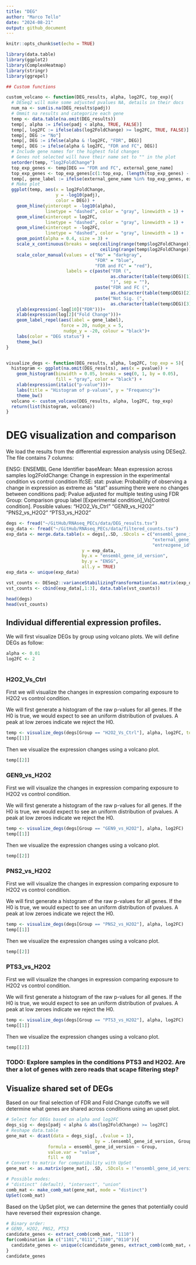 ```yaml
---
title: "DEG"
author: "Marco Tello"
date: "2024-08-21"
output: github_document
---
```


```r
knitr::opts_chunk$set(echo = TRUE)

library(data.table)
library(ggplot2)
library(ComplexHeatmap)
library(stringr)
library(ggrepel)

## Custom functions

custom_volcano <- function(DEG_results, alpha, log2FC, top_exp){
  # DESeq2 will make some adjusted pvalues NA, details in their docs
  num_na <- sum(is.na(DEG_results$padj))
  # Ommit na results and categorize each gene
  temp <- data.table(na.omit(DEG_results))
  temp[, alpha := ifelse(padj < alpha, TRUE, FALSE)]
  temp[, log2FC := ifelse(abs(log2FoldChange) >= log2FC, TRUE, FALSE)]
  temp[, DEG := "No"]
  temp[, DEG := ifelse(alpha & !log2FC, "FDR", DEG)]
  temp[, DEG := ifelse(alpha & log2FC, "FDR and FC", DEG)]
  # Include gene names for the highest fold changes
  # Genes not selected will have their name set to "" in the plot
  setorder(temp, "log2FoldChange")
  top_exp_genes <- temp[DEG == "FDR and FC", external_gene_name]
  top_exp_genes <- top_exp_genes[c(1:top_exp, (length(top_exp_genes) - top_exp -1):length(top_exp_genes))]
  temp[, gene_label := ifelse(external_gene_name %in% top_exp_genes, external_gene_name, "")]
  # Make plot
  ggplot(temp, aes(x = log2FoldChange, 
                   y = -log10(padj), 
                   color = DEG)) +
    geom_hline(yintercept = -log10(alpha), 
               linetype = "dashed", color = "gray", linewidth = 1) +
    geom_vline(xintercept = log2FC, 
               linetype = "dashed", color = "gray", linewidth = 1) +
    geom_vline(xintercept = -log2FC, 
               linetype = "dashed", color = "gray", linewidth = 1) +
    geom_point(alpha = 0.4, size = 3) +
    scale_x_continuous(breaks = seq(ceiling(range(temp$log2FoldChange))[1],
                                    ceiling(range(temp$log2FoldChange))[2])) +
    scale_color_manual(values = c("No" = "darkgray", 
                                  "FDR" = "blue", 
                                  "FDR and FC" = "red"), 
                       labels = c(paste("FDR (", 
                                        as.character(table(temp$DEG)[1]), 
                                        ")", sep = ""), 
                                  paste("FDR and FC (",
                                        as.character(table(temp$DEG)[2]),")", sep = ""),
                                  paste("Not Sig. (", 
                                        as.character(table(temp$DEG)[3] + num_na), ")", sep = ""))) +
    ylab(expression(-log[10]("FDR")))+
    xlab(expression(log[2]("Fold Change")))+
    geom_label_repel(aes(label = gene_label),
                     force = 20, nudge_x = 5, 
                      nudge_y = -20, colour = "black")+
    labs(color = "DEG status") +
    theme_bw()
}


visualize_degs <- function(DEG_results, alpha, log2FC, top_exp = 5){
  histogram <- ggplot(na.omit(DEG_results), aes(x = pvalue)) + 
    geom_histogram(binwidth = 0.05, breaks = seq(0, 1, by = 0.05), 
                   fill = "gray", color = "black") + 
    xlab(expression(italic("p-value")))+
    labs(title = "Histogram of p-values", y = "Frequency")+
    theme_bw()
  volcano <- custom_volcano(DEG_results, alpha, log2FC, top_exp)
  return(list(histogram, volcano))
}

```

# DEG visualization and comparison

We load the results from the differential expression analysis using DESeq2. The file contains 7 columns:

ENSG: ENSEMBL Gene Identifier
baseMean: Mean expression across samples
log2FoldChange: Change in expression in the experimental condition vs control condition
lfcSE:
stat: 
pvalue: Probability of observing a change in expression as extreme as "stat" assuming there were no changes between conditions
padj: Pvalue adjusted for multiple testing using FDR
Group: Comparison group label [Experimental condition]_Vs[Control condition]. Possible values: "H2O2_Vs_Ctrl" "GEN9_vs_H2O2" "PNS2_vs_H2O2" "PTS3_vs_H2O2"


```r
degs <- fread("~/GitHub/RNAseq_PECs/data/DEG_results.tsv")
exp_data <- fread("~/GitHub/RNAseq_PECs/data/filtered_counts.tsv")
exp_data <- merge.data.table(x = degs[,.SD, .SDcols = c("ensembl_gene_id_version", 
                                                        "external_gene_name",
                                                        "entrezgene_id")], 
                             y = exp_data, 
                             by.x = "ensembl_gene_id_version", 
                             by.y = "ENSG", 
                             all.y = TRUE)
exp_data <- unique(exp_data)

vst_counts <- DESeq2::varianceStabilizingTransformation(as.matrix(exp_data[, 4:ncol(exp_data)]))
vst_counts <- cbind(exp_data[,1:3], data.table(vst_counts))

head(degs)
head(vst_counts)

```

## Individual differential expression profiles.

We will first visualize DEGs by group using volcano plots. We will define DEGs as follow:

```r
alpha <- 0.01
log2FC <- 2
  
```



### H2O2_Vs_Ctrl

First we will visualize the changes in expression comparing exposure to H2O2 vs control condition.

We will first generate a histogram of the raw p-values for all genes. If the H0 is true, we would expect to see an uniform distribution of pvalues. A peak at low zeroes indicate we reject the H0.

```r
temp <- visualize_degs(degs[Group == "H2O2_Vs_Ctrl"], alpha, log2FC, top_exp = 5)
temp[[1]]
```
Then we visualize the expression changes using a volcano plot.

```r
temp[[2]]
```


### GEN9_vs_H2O2

First we will visualize the changes in expression comparing exposure to H2O2 vs control condition.

We will first generate a histogram of the raw p-values for all genes. If the H0 is true, we would expect to see an uniform distribution of pvalues. A peak at low zeroes indicate we reject the H0.

```r
temp <- visualize_degs(degs[Group == "GEN9_vs_H2O2"], alpha, log2FC)
temp[[1]]
```
Then we visualize the expression changes using a volcano plot.

```r
temp[[2]]
```


### PNS2_vs_H2O2

First we will visualize the changes in expression comparing exposure to H2O2 vs control condition.

We will first generate a histogram of the raw p-values for all genes. If the H0 is true, we would expect to see an uniform distribution of pvalues. A peak at low zeroes indicate we reject the H0.

```r
temp <- visualize_degs(degs[Group == "PNS2_vs_H2O2"], alpha, log2FC)
temp[[1]]
```
Then we visualize the expression changes using a volcano plot.

```r
temp[[2]]
```


### PTS3_vs_H2O2

First we will visualize the changes in expression comparing exposure to H2O2 vs control condition.

We will first generate a histogram of the raw p-values for all genes. If the H0 is true, we would expect to see an uniform distribution of pvalues. A peak at low zeroes indicate we reject the H0.

```r
temp <- visualize_degs(degs[Group == "PTS3_vs_H2O2"], alpha, log2FC)
temp[[1]]
```
Then we visualize the expression changes using a volcano plot.

```r
temp[[2]]
```

### TODO: Explore samples in the conditions PTS3 and H2O2. Are ther a lot of genes with zero reads that scape filtering step?



## Visualize shared set of DEGs

Based on our final selection of FDR and Fold Change cutoffs we will determine what genes are shared across conditions using an upset plot. 

```r
# Select for DEGs based on alpha and log2FC
degs_sig <- degs[padj < alpha & abs(log2FoldChange) >= log2FC]
# Reshape data.table
gene_mat <- dcast(data = degs_sig[, .(value = 1), 
                                  by = .(ensembl_gene_id_version, Group)], 
                formula = ensembl_gene_id_version ~ Group, 
                value.var = "value", 
                fill = 0)
# Convert to matrix for compatibility with UpSet
gene_mat <- as.matrix(gene_mat[, .SD, .SDcols = !"ensembl_gene_id_version"], rownames = gene_mat$ensembl_gene_id_version)

# Possible modes: 
# "distinct" (default), "intersect", "union"
comb_mat <- make_comb_mat(gene_mat, mode = "distinct")
UpSet(comb_mat)
```

Based on the UpSet plot, we can determine the genes that potentially could have reversed their expression change. 

```r
# Binary order:
# GEN9, H2O2, PNS2, PTS3
candidate_genes <- extract_comb(comb_mat, "1110")
for(combination in c("1101","0111","1100","0110")){
  candidate_genes <- unique(c(candidate_genes, extract_comb(comb_mat, combination)))
}
candidate_genes
```

